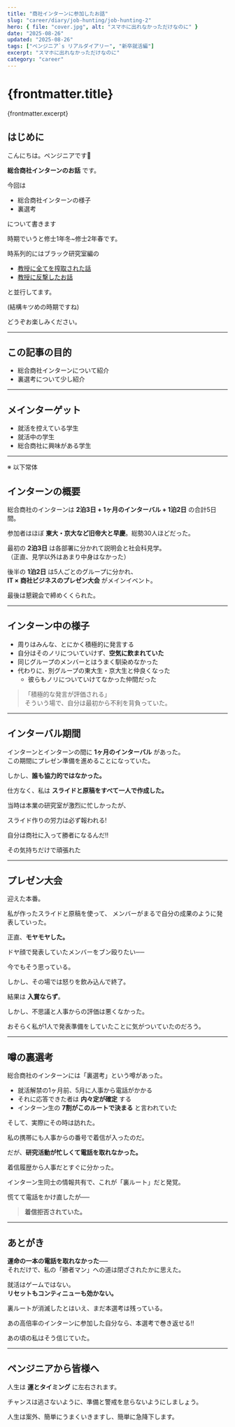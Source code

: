 ```yaml
---
title: "商社インターンに参加したお話"
slug: "career/diary/job-hunting/job-hunting-2"
hero: { file: "cover.jpg", alt: "スマホに出れなかっただけなのに" }
date: "2025-08-26"
updated: "2025-08-26"
tags: ["ペンジニア`s リアルダイアリー", "新卒就活編"]
excerpt: "スマホに出れなかっただけなのに"
category: "career"
---
```

# {frontmatter.title}
{frontmatter.excerpt}

## はじめに

こんにちは。ペンジニアです🐧

 **総合商社インターンのお話** です。

今回は
- 総合商社インターンの様子
- 裏選考

について書きます


時期でいうと修士1年冬~修士2年春です。


時系列的にはブラック研究室編の

- [教授に全てを搾取された話](/posts/career/diary/graduate-school/graduate-school-1)
- [教授に反撃したお話](/posts/career/diary/graduate-school/graduate-school-2)

と並行してます。


(結構キツめの時期ですね)


どうぞお楽しみください。

---

## この記事の目的

- 総合商社インターンについて紹介
- 裏選考について少し紹介

---

## メインターゲット

- 就活を控えている学生
- 就活中の学生
- 総合商社に興味がある学生

---

※ 以下常体

## インターンの概要

総合商社のインターンは **2泊3日 + 1ヶ月のインターバル + 1泊2日** の合計5日間。


参加者はほぼ **東大・京大など旧帝大と早慶**。総勢30人ほどだった。

最初の **2泊3日** は各部署に分かれて説明会と社会科見学。  
（正直、見学以外はあまり中身はなかった）

後半の **1泊2日** は5人ごとのグループに分かれ、  
**IT × 商社ビジネスのプレゼン大会** がメインイベント。  


最後は懇親会で締めくくられた。

---

## インターン中の様子

- 周りはみんな、とにかく積極的に発言する  
- 自分はそのノリについていけず、**空気に飲まれていた**  
- 同じグループのメンバーとはうまく馴染めなかった  
- 代わりに、別グループの東大生・京大生と仲良くなった  
  - 彼らもノリについていけてなかった仲間だった  

> 「積極的な発言が評価される」  
> そういう場で、自分は最初から不利を背負っていた。

---

## インターバル期間

インターンとインターンの間に **1ヶ月のインターバル** があった。  
この期間にプレゼン準備を進めることになっていた。

しかし、**誰も協力的ではなかった。**

仕方なく、私は **スライドと原稿をすべて一人で作成した。**


当時は本業の研究室が激烈に忙しかったが、


スライド作りの労力は必ず報われる!


自分は商社に入って勝者になるんだ!!


その気持ちだけで頑張れた

---

## プレゼン大会

迎えた本番。  


私が作ったスライドと原稿を使って、
メンバーがまるで自分の成果のように発表していった。  


正直、**モヤモヤした。** 


ドヤ顔で発表していたメンバーをブン殴りたい──

今でもそう思っている。


しかし、その場では怒りを飲み込んで終了。  


結果は **入賞ならず**。  


しかし、不思議と人事からの評価は悪くなかった。


おそらく私が1人で発表準備をしていたことに気がついていたのだろう。

---

## 噂の裏選考

総合商社のインターンには「裏選考」という噂があった。  

- 就活解禁の1ヶ月前、5月に人事から電話がかかる  
- それに応答できた者は **内々定が確定** する  
- インターン生の **7割がこのルートで決まる** と言われていた  

そして、実際にその時は訪れた。 


私の携帯にも人事からの番号で着信が入ったのだ。  


だが、**研究活動が忙しくて電話を取れなかった。**


着信履歴から人事だとすぐに分かった。  


インターン生同士の情報共有で、これが「裏ルート」だと発覚。  


慌てて電話をかけ直したが──  


> **着信拒否されていた。**

---

## あとがき

**運命の一本の電話を取れなかった──**  
それだけで、私の「勝者マン」への道は閉ざされたかに思えた。

就活はゲームではない。  
**リセットもコンティニューも効かない。**  


裏ルートが消滅したとはいえ、まだ本選考は残っている。


あの高倍率のインターンに参加した自分なら、本選考で巻き返せる!!


あの頃の私はそう信じていた。


---

## ペンジニアから皆様へ

人生は **運とタイミング** に左右されます。


チャンスは逃さないように、準備と警戒を怠らないようにしましょう。


人生は案外、簡単にうまくいきますし、簡単に急降下します。